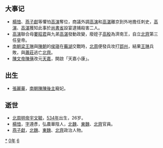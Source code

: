 {{yearTOC|560|南朝梁'''[[天启_(萧庄)|天启]]三年'''；高昌'''[[建昌_(麴寶茂)|建昌]]六年'''；北齊'''[[乾明|乾明]]元年'''，'''[[皇建_(高演)|皇建]]元年'''；西梁'''[[大定_(萧詧)|大定]]六年'''；南朝陳'''[[天嘉|天嘉]]元年'''；北周'''[[武成_(宇文毓)|武成]]二年'''；新罗'''[[開國_(新羅)|開國]]十年'''}}

== 大事记 ==
*[[楊愔|楊愔]]、[[燕子獻|燕子獻]]等懼怕[[高演|高演]]奪位，商議外調[[高演|高演]]和[[高湛|高湛]]離京到外地擔任刺史，[[高演|高演]]、[[高湛|高湛]]獲知此事於[[尚書省|尚書省]]設宴逮捕殺害二人。
*[[高演|高演]]聯合母[[婁昭君|婁昭君]]與九弟[[高湛|高湛]]發動政變，廢姪子[[高殷|高殷]]為濟南王，自立[[北齊|北齊]]第三任皇帝。
*[[南朝梁|南朝梁]][[王琳_(会稽)|王琳]]與[[陳_(南朝)|陳朝]]的[[侯瑱|侯瑱]]在[[蕪湖|蕪湖]]交戰時，[[北周|北周]]便發兵攻打[[郢州|郢州]]，結果[[王琳_(会稽)|王琳]]兵敗，與[[蕭莊|蕭莊]]逃亡[[北齊|北齊]]。
*[[陳文帝|陳文帝]][[陳蒨|陳蒨]]改元[[天嘉|天嘉]]，開啟「天嘉小康」。

== 出生 ==
* [[張麗華|張麗華]]，[[南朝陳|南朝陳]][[陳後主|陳後主]]寵妃。

== 逝世 ==
{{Wikisource year mention}}
* [[宇文毓|北周明帝宇文毓]]，[[534年|534年]]出生，26岁。
* [[楊愔|楊愔]]，[[表字|字]]遵彥，弘農華陰人，[[北魏|北魏]]、[[東魏|東魏]]、[[北齊|北齊]]官員。
* [[燕子獻|燕子獻]]，[[北魏|北魏]]、[[東魏|東魏]]、[[北齊|北齊]]政治人物。

[[Category:560年|*]]
[[Category:560年代|0年]]
[[Category:6世纪各年|6]]